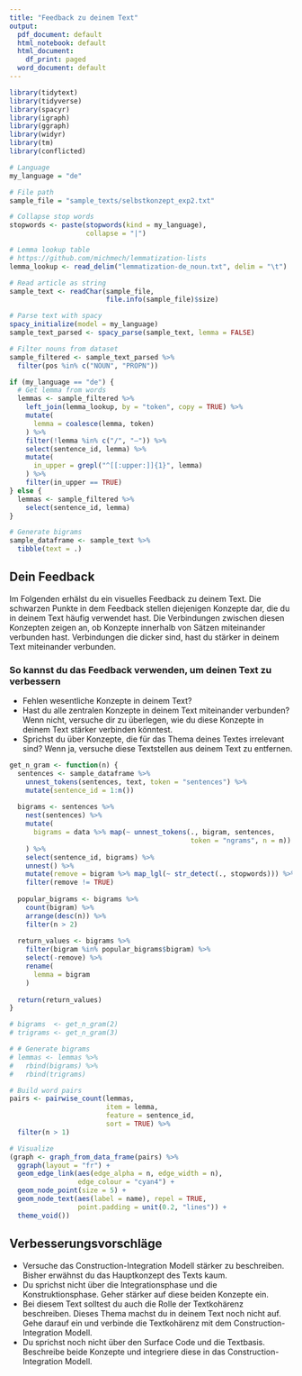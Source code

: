 ```yaml
---
title: "Feedback zu deinem Text"
output:
  pdf_document: default
  html_notebook: default
  html_document:
    df_print: paged
  word_document: default
---
```


```r
library(tidytext)
library(tidyverse)
library(spacyr)
library(igraph)
library(ggraph)
library(widyr)
library(tm)
library(conflicted)
```

```r
# Language
my_language = "de"

# File path
sample_file = "sample_texts/selbstkonzept_exp2.txt"

# Collapse stop words
stopwords <- paste(stopwords(kind = my_language), 
                   collapse = "|")

# Lemma lookup table
# https://github.com/michmech/lemmatization-lists
lemma_lookup <- read_delim("lemmatization-de_noun.txt", delim = "\t")
```


```r
# Read article as string
sample_text <- readChar(sample_file, 
                        file.info(sample_file)$size)

# Parse text with spacy
spacy_initialize(model = my_language)
sample_text_parsed <- spacy_parse(sample_text, lemma = FALSE) 
```

```r
# Filter nouns from dataset
sample_filtered <- sample_text_parsed %>% 
  filter(pos %in% c("NOUN", "PROPN"))

if (my_language == "de") {
  # Get lemma from words
  lemmas <- sample_filtered %>% 
    left_join(lemma_lookup, by = "token", copy = TRUE) %>%
    mutate(
      lemma = coalesce(lemma, token)
    ) %>%
    filter(!lemma %in% c("/", "–")) %>%
    select(sentence_id, lemma) %>%
    mutate(
      in_upper = grepl("^[[:upper:]]{1}", lemma)
    ) %>%
    filter(in_upper == TRUE)
} else {
  lemmas <- sample_filtered %>%
    select(sentence_id, lemma)
}

# Generate bigrams 
sample_dataframe <- sample_text %>%
  tibble(text = .)
```

## Dein Feedback

Im Folgenden erhälst du ein visuelles Feedback zu deinem Text. Die schwarzen Punkte in dem Feedback stellen diejenigen Konzepte dar, die du in deinem Text häufig verwendet hast. Die Verbindungen zwischen diesen Konzepten zeigen an, ob Konzepte innerhalb von Sätzen miteinander verbunden hast. Verbindungen die dicker sind, hast du stärker in deinem Text miteinander verbunden. 

### So kannst du das Feedback verwenden, um deinen Text zu verbessern

* Fehlen wesentliche Konzepte in deinem Text? 
* Hast du alle zentralen Konzepte in deinem Text miteinander verbunden? Wenn nicht, versuche dir zu überlegen, wie du diese Konzepte in deinem Text stärker verbinden könntest.
* Sprichst du über Konzepte, die für das Thema deines Textes irrelevant sind? Wenn ja, versuche diese Textstellen aus deinem Text zu entfernen.


```r
get_n_gram <- function(n) {
  sentences <- sample_dataframe %>%
    unnest_tokens(sentences, text, token = "sentences") %>% 
    mutate(sentence_id = 1:n())
  
  bigrams <- sentences %>% 
    nest(sentences) %>%
    mutate(
      bigrams = data %>% map(~ unnest_tokens(., bigram, sentences,
                                             token = "ngrams", n = n))
    ) %>%
    select(sentence_id, bigrams) %>%
    unnest() %>%
    mutate(remove = bigram %>% map_lgl(~ str_detect(., stopwords))) %>%
    filter(remove != TRUE)
  
  popular_bigrams <- bigrams %>%
    count(bigram) %>% 
    arrange(desc(n)) %>%
    filter(n > 2)
  
  return_values <- bigrams %>%
    filter(bigram %in% popular_bigrams$bigram) %>%
    select(-remove) %>%
    rename(
      lemma = bigram
    )
  
  return(return_values)
}

# bigrams  <- get_n_gram(2)
# trigrams <- get_n_gram(3)

# # Generate bigrams 
# lemmas <- lemmas %>%
#   rbind(bigrams) %>%
#   rbind(trigrams)
```


```r
# Build word pairs
pairs <- pairwise_count(lemmas, 
                        item = lemma, 
                        feature = sentence_id, 
                        sort = TRUE) %>%
  filter(n > 1)

# Visualize
(graph <- graph_from_data_frame(pairs) %>%
  ggraph(layout = "fr") +
  geom_edge_link(aes(edge_alpha = n, edge_width = n), 
                 edge_colour = "cyan4") +
  geom_node_point(size = 5) +
  geom_node_text(aes(label = name), repel = TRUE, 
                 point.padding = unit(0.2, "lines")) +
  theme_void())
```

## Verbesserungsvorschläge

* Versuche das Construction-Integration Modell stärker zu beschreiben. Bisher erwähnst du das Hauptkonzept des Texts kaum.
* Du sprichst nicht über die Integrationsphase und die Konstruktionsphase. Geher stärker auf diese beiden Konzepte ein. 
* Bei diesem Text solltest du auch die Rolle der Textkohärenz beschreiben. Dieses Thema machst du in deinem Text noch nicht auf. Gehe darauf ein und verbinde die Textkohärenz mit dem Construction-Integration Modell.
* Du sprichst noch nicht über den Surface Code und die Textbasis. Beschreibe beide Konzepte und integriere diese in das Construction-Integration Modell. 


